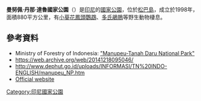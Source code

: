 {{No footnotes|time=2021-04-09T03:17:26+00:00}}
{{coord|9|44|0|S|119|41|0|E|display=title}}

'''曼努佩·丹那·達魯國家公園'''（{{lang-id|Taman Nasional Manupeu Tanah Daru}}）是[[印尼|印尼]]的[[國家公園|國家公園]]，位於[[松巴島|松巴島]]，成立於1998年，面積880平方公里，有[[小葵花鳳頭鸚鵡|小葵花鳳頭鸚鵡]]、[[多氏鵑鵙|多氏鵑鵙]]等野生動物棲息。

==參考資料==
* Ministry of Forestry of Indonesia: [http://www.dephut.go.id/uploads/INFORMASI/TN%20INDO-ENGLISH/manupeu_NP.htm "Manupeu-Tanah Daru National Park"] {{Wayback|url=http://www.dephut.go.id/uploads/INFORMASI/TN%20INDO-ENGLISH/manupeu_NP.htm |date=20141218095046 }}
* https://web.archive.org/web/20141218095046/
* http://www.dephut.go.id/uploads/INFORMASI/TN%20INDO-ENGLISH/manupeu_NP.htm {{Wayback|url=http://www.dephut.go.id/uploads/INFORMASI/TN%20INDO-ENGLISH/manupeu_NP.htm |date=20141218095046 }}
*[https://web.archive.org/web/20160125155856/http://manupeutanahdaru.org/ Official website]

{{Indonesia-geo-stub}}
[[Category:印尼國家公園|Category:印尼國家公園]]
